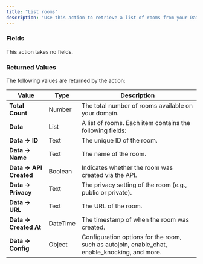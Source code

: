 ```yaml
---
title: "List rooms"
description: "Use this action to retrieve a list of rooms from your Daily domain. This action does not require any parameters. Rooms are returned sorted by creation time in reverse chronological order (most recent room first). Learn more in Daily's API reference [here](https://docs.daily.co/reference/rest-api/rooms/list-rooms)."
---
```



### Fields

This action takes no fields.

### Returned Values

The following values are returned by the action:

| **Value**              | **Type** | **Description**                                                                               |
| ---------------------- | -------- | --------------------------------------------------------------------------------------------- |
| **Total Count**        | Number   | The total number of rooms available on your domain.                                           |
| **Data**               | List     | A list of rooms. Each item contains the following fields:                                     |
| **Data → ID**          | Text     | The unique ID of the room.                                                                    |
| **Data → Name**        | Text     | The name of the room.                                                                         |
| **Data → API Created** | Boolean  | Indicates whether the room was created via the API.                                           |
| **Data → Privacy**     | Text     | The privacy setting of the room (e.g., public or private).                                    |
| **Data → URL**         | Text     | The URL of the room.                                                                          |
| **Data → Created At**  | DateTime | The timestamp of when the room was created.                                                   |
| **Data → Config**      | Object   | Configuration options for the room, such as autojoin, enable_chat, enable_knocking, and more. |

<dailyBubbleFooter />
